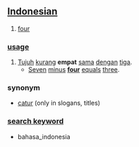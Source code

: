 == [[Indonesian]] ==

# [[four]]

=== [[usage]] ===
# [[tujuh|Tujuh]] [[kurang]] '''empat''' [[sama]] [[dengan]] [[tiga]].
#* [[seven|Seven]] [[minus]] '''[[four]]''' [[equal]]s [[three]].

===synonym===
* [[catur]] (only in slogans, titles)

=== [[search keyword]] ===
* bahasa_indonesia